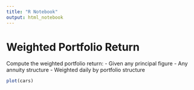 ```yaml
---
title: "R Notebook"
output: html_notebook
---
```



# Weighted Portfolio Return

Compute the weighted portfolio return:
- Given any principal figure
- Any annuity structure
- Weighted daily by portfolio structure


```r
plot(cars)
```
